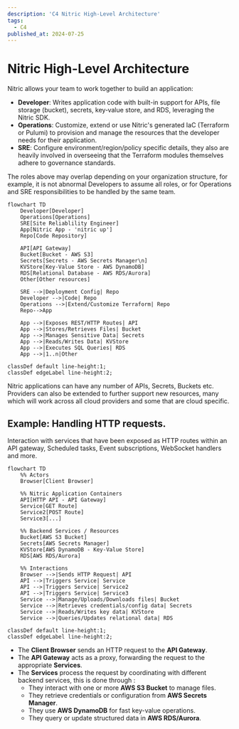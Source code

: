 ```yaml
---
description: 'C4 Nitric High-Level Architecture'
tags:
  - C4
published_at: 2024-07-25
---
```


# Nitric High-Level Architecture

Nitric allows your team to work together to build an application:

- **Developer**: Writes application code with built-in support for APIs, file storage (bucket), secrets, key‑value store, and RDS, leveraging the Nitric SDK.
- **Operations**: Customize, extend or use Nitric's generated IaC (Terraform or Pulumi) to provision and manage the resources that the developer needs for their application.
- **SRE**: Configure environment/region/policy specific details, they also are heavily involved in overseeing that the Terraform modules themselves adhere to governance standards.

The roles above may overlap depending on your organization structure, for example, it is not abnormal Developers to assume all roles, or for Operations and SRE responsibilities to be handled by the same team.

```mermaid
flowchart TD
    Developer[Developer]
    Operations[Operations]
    SRE[Site Reliablility Engineer]
    App[Nitric App - 'nitric up']
    Repo[Code Repository]

    API[API Gateway]
    Bucket[Bucket - AWS S3]
    Secrets[Secrets - AWS Secrets Manager\n]
    KVStore[Key-Value Store - AWS DynamoDB]
    RDS[Relational Database - AWS RDS/Aurora]
    Other[Other resources]

    SRE -->|Deployment Config| Repo
    Developer -->|Code| Repo
    Operations -->|Extend/Customize Terraform| Repo
    Repo-->App

    App -->|Exposes REST/HTTP Routes| API
    App -->|Stores/Retrieves Files| Bucket
    App -->|Manages Sensitive Data| Secrets
    App -->|Reads/Writes Data| KVStore
    App -->|Executes SQL Queries| RDS
    App -->|1..n|Other

classDef default line-height:1;
classDef edgeLabel line-height:2;
```

Nitric applications can have any number of APIs, Secrets, Buckets etc. Providers can also be extended to further support new resources, many which will work across all cloud providers and some that are cloud specific.

## Example: Handling HTTP requests.

Interaction with services that have been exposed as HTTP routes within an API gateway, Scheduled tasks, Event subscriptions, WebSocket handlers and more.

```mermaid
flowchart TD
    %% Actors
    Browser[Client Browser]

    %% Nitric Application Containers
    API[HTTP API - API Gateway]
    Service[GET Route]
    Service2[POST Route]
    Service3[...]

    %% Backend Services / Resources
    Bucket[AWS S3 Bucket]
    Secrets[AWS Secrets Manager]
    KVStore[AWS DynamoDB - Key-Value Store]
    RDS[AWS RDS/Aurora]

    %% Interactions
    Browser -->|Sends HTTP Request| API
    API -->|Triggers Service| Service
    API -->|Triggers Service| Service2
    API -->|Triggers Service| Service3
    Service -->|Manage/Uploads/Downloads files| Bucket
    Service -->|Retrieves credentials/config data| Secrets
    Service -->|Reads/Writes key data| KVStore
    Service -->|Queries/Updates relational data| RDS

classDef default line-height:1;
classDef edgeLabel line-height:2;
```

- The **Client Browser** sends an HTTP request to the **API Gateway**.
- The **API Gateway** acts as a proxy, forwarding the request to the appropriate **Services**.
- The **Services** process the request by coordinating with different backend services, this is done through :
  - They interact with one or more **AWS S3 Bucket** to manage files.
  - They retrieve credentials or configuration from **AWS Secrets Manager**.
  - They use **AWS DynamoDB** for fast key-value operations.
  - They query or update structured data in **AWS RDS/Aurora**.
